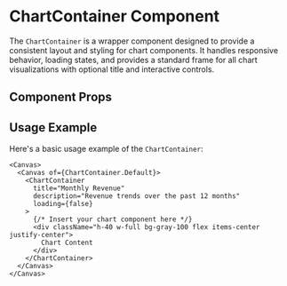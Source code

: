 

<Meta of={ChartContainer} />

# ChartContainer Component

The `ChartContainer` is a wrapper component designed to provide a consistent layout and styling for chart components. It handles responsive behavior, loading states, and provides a standard frame for all chart visualizations with optional title and interactive controls.

## Component Props

<Canvas of={ChartContainer.Default} />

<Controls />

## Usage Example

Here's a basic usage example of the `ChartContainer`:

```tsx
<Canvas>
  <Canvas of={ChartContainer.Default}>
    <ChartContainer 
      title="Monthly Revenue"
      description="Revenue trends over the past 12 months"
      loading={false}
    >
      {/* Insert your chart component here */}
      <div className="h-40 w-full bg-gray-100 flex items-center justify-center">
        Chart Content
      </div>
    </ChartContainer>
  </Canvas>
</Canvas>
``` 